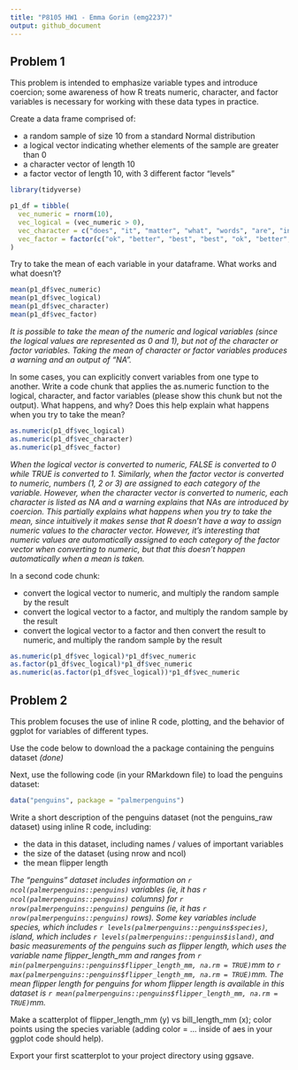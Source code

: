 ```yaml
---
title: "P8105 HW1 - Emma Gorin (emg2237)"
output: github_document
---
```


## Problem 1

This problem is intended to emphasize variable types and introduce coercion; some awareness of how R treats numeric, character, and factor variables is necessary for working with these data types in practice.

Create a data frame comprised of:

* a random sample of size 10 from a standard Normal distribution
* a logical vector indicating whether elements of the sample are greater than 0
* a character vector of length 10
* a factor vector of length 10, with 3 different factor “levels”

```r
library(tidyverse)

p1_df = tibble(
  vec_numeric = rnorm(10),
  vec_logical = (vec_numeric > 0),
  vec_character = c("does", "it", "matter", "what", "words", "are", "in", "this", "vector", "?"),
  vec_factor = factor(c("ok", "better", "best", "best", "ok", "better", "ok", "best", "better", "better"))
)
```

Try to take the mean of each variable in your dataframe. What works and what doesn’t?

``` r
mean(p1_df$vec_numeric)
mean(p1_df$vec_logical)
mean(p1_df$vec_character)
mean(p1_df$vec_factor)
```

_It is possible to take the mean of the numeric and logical variables (since the logical values are represented as 0 and 1), but not of the character or factor variables. Taking the mean of character or factor variables produces a warning and an output of "NA"._

In some cases, you can explicitly convert variables from one type to another. Write a code chunk that applies the as.numeric function to the logical, character, and factor variables (please show this chunk but not the output). What happens, and why? Does this help explain what happens when you try to take the mean?

``` r
as.numeric(p1_df$vec_logical)
as.numeric(p1_df$vec_character)
as.numeric(p1_df$vec_factor)
```

_When the logical vector is converted to numeric, FALSE is converted to 0 while TRUE is converted to 1. Similarly, when the factor vector is converted to numeric, numbers (1, 2 or 3) are assigned to each category of the variable. However, when the character vector is converted to numeric, each character is listed as NA and a warning explains that NAs are introduced by coercion. This partially explains what happens when you try to take the mean, since intuitively it makes sense that R doesn't have a way to assign numeric values to the character vector. However, it's interesting that numeric values are automatically assigned to each category of the factor vector when converting to numeric, but that this doesn't happen automatically when a mean is taken._

In a second code chunk:

* convert the logical vector to numeric, and multiply the random sample by the result
* convert the logical vector to a factor, and multiply the random sample by the result
* convert the logical vector to a factor and then convert the result to numeric, and multiply the random sample by the result


``` r
as.numeric(p1_df$vec_logical)*p1_df$vec_numeric
as.factor(p1_df$vec_logical)*p1_df$vec_numeric
as.numeric(as.factor(p1_df$vec_logical))*p1_df$vec_numeric
```


## Problem 2

This problem focuses the use of inline R code, plotting, and the behavior of ggplot for variables of different types.

Use the code below to download the a package containing the penguins dataset _(done)_

Next, use the following code (in your RMarkdown file) to load the penguins dataset:

```r
data("penguins", package = "palmerpenguins")
```

Write a short description of the penguins dataset (not the penguins_raw dataset) using inline R code, including:

* the data in this dataset, including names / values of important variables
* the size of the dataset (using nrow and ncol)
* the mean flipper length

_The "penguins" dataset includes information on `r ncol(palmerpenguins::penguins)` variables (ie, it has `r ncol(palmerpenguins::penguins)` columns) for `r nrow(palmerpenguins::penguins)` penguins (ie, it has `r nrow(palmerpenguins::penguins)` rows). Some key variables include species, which includes `r levels(palmerpenguins::penguins$species)`, island, which includes `r levels(palmerpenguins::penguins$island)`, and basic measurements of the penguins such as flipper length, which uses the variable name flipper_length_mm and ranges from `r min(palmerpenguins::penguins$flipper_length_mm, na.rm = TRUE)`mm to `r max(palmerpenguins::penguins$flipper_length_mm, na.rm = TRUE)`mm. The mean flipper length for penguins for whom flipper length is available in this dataset is `r mean(palmerpenguins::penguins$flipper_length_mm, na.rm = TRUE)`mm._

Make a scatterplot of flipper_length_mm (y) vs bill_length_mm (x); color points using the species variable (adding color = ... inside of aes in your ggplot code should help).

Export your first scatterplot to your project directory using ggsave.

``` r

```





